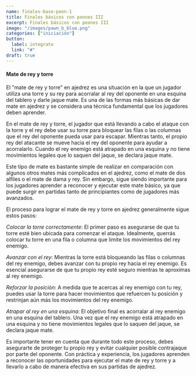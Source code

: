 ```yaml
---
name: finales-base-peon-1
title: Finales básicos con peones III
excerpt: Finales básicos con peones III
image: "/images/pawn_b_blue.png"
categories: ["iniciación"]
button:
  label: integrate
  link: "#"
draft: true
---
```


#### Mate de rey y torre

El "mate de rey y torre" en ajedrez es una situación en la que un jugador utiliza una torre y su rey para acorralar al rey del oponente
 en una esquina del tablero y darle jaque mate. Es una de las formas más básicas de dar mate en ajedrez y se considera una técnica
  fundamental que los jugadores deben aprender.

En el mate de rey y torre, el jugador que está llevando a cabo el ataque con la torre y el rey debe usar su torre para bloquear
 las filas o las columnas que el rey del oponente pueda usar para escapar. Mientras tanto, el propio rey del atacante se mueve
  hacia el rey del oponente para ayudar a acorralarlo. Cuando el rey enemigo está atrapado en una esquina y no tiene movimientos
   legales que lo saquen del jaque, se declara jaque mate.

Este tipo de mate es bastante simple de realizar en comparación con algunos otros mates más complicados en el ajedrez,
 como el mate de dos alfiles o el mate de dama y rey. Sin embargo, sigue siendo importante para los jugadores aprender a
  reconocer y ejecutar este mate básico, ya que puede surgir en partidas tanto de principiantes como de jugadores más avanzados.


El proceso para lograr el mate de rey y torre en ajedrez generalmente sigue estos pasos:

*Colocar la torre correctamente*: El primer paso es asegurarse de que tu torre esté bien ubicada para comenzar el ataque.
 Idealmente, querrás colocar tu torre en una fila o columna que limite los movimientos del rey enemigo.

*Avanzar con el rey*: Mientras la torre está bloqueando las filas o columnas del rey enemigo, debes avanzar con tu propio rey
 hacia el rey enemigo. Es esencial asegurarse de que tu propio rey esté seguro mientras te aproximas al rey enemigo.

*Reforzar la posición*: A medida que te acercas al rey enemigo con tu rey, puedes usar la torre para hacer movimientos que
 refuercen tu posición y restrinjan aún más los movimientos del rey enemigo.

*Atrapar al rey en una esquina*: El objetivo final es acorralar al rey enemigo en una esquina del tablero. Una vez que el rey
 enemigo está atrapado en una esquina y no tiene movimientos legales que lo saquen del jaque, se declara jaque mate.

Es importante tener en cuenta que durante todo este proceso, debes asegurarte de proteger tu propio rey y evitar cualquier posible
 contrajaque por parte del oponente. Con práctica y experiencia, los jugadores aprenden a reconocer las oportunidades para ejecutar
  el mate de rey y torre y a llevarlo a cabo de manera efectiva en sus partidas de ajedrez.
